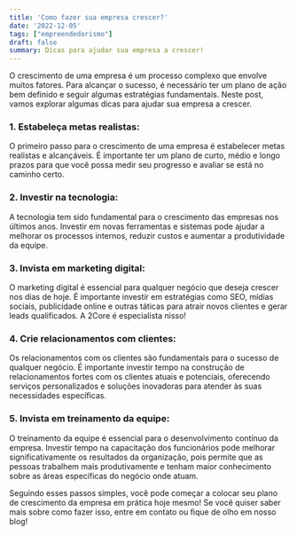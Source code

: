 ```yaml
---
title: 'Como fazer sua empresa crescer?'
date: '2022-12-05'
tags: ["empreendedorismo"]
draft: false
summary: Dicas para ajudar sua empresa a crescer!
---
```

O crescimento de uma empresa é um processo complexo que envolve muitos fatores. Para alcançar o sucesso, é necessário ter um plano de ação bem definido e seguir algumas estratégias fundamentais. Neste post, vamos explorar algumas dicas para ajudar sua empresa a crescer.

### 1. Estabeleça metas realistas: 
O primeiro passo para o crescimento de uma empresa é estabelecer metas realistas e alcançáveis. É importante ter um plano de curto, médio e longo prazos para que você possa medir seu progresso e avaliar se está no caminho certo.

### 2. Investir na tecnologia: 
A tecnologia tem sido fundamental para o crescimento das empresas nos últimos anos. Investir em novas ferramentas e sistemas pode ajudar a melhorar os processos internos, reduzir custos e aumentar a produtividade da equipe.

### 3. Invista em marketing digital: 
O marketing digital é essencial para qualquer negócio que deseja crescer nos dias de hoje. É importante investir em estratégias como SEO, mídias sociais, publicidade online e outras táticas para atrair novos clientes e gerar leads qualificados. A 2Core é especialista nisso!

### 4. Crie relacionamentos com clientes: 
Os relacionamentos com os clientes são fundamentais para o sucesso de qualquer negócio. É importante investir tempo na construção de relacionamentos fortes com os clientes atuais e potenciais, oferecendo serviços personalizados e soluções inovadoras para atender às suas necessidades específicas.

### 5. Invista em treinamento da equipe: 
O treinamento da equipe é essencial para o desenvolvimento contínuo da empresa. Investir tempo na capacitação dos funcionários pode melhorar significativamente os resultados da organização, pois permite que as pessoas trabalhem mais produtivamente e tenham maior conhecimento sobre as áreas específicas do negócio onde atuam. 

Seguindo esses passos simples, você pode começar a colocar seu plano de crescimento da empresa em prática hoje mesmo! Se você quiser saber mais sobre como fazer isso, entre em contato ou fique de olho em nosso blog!